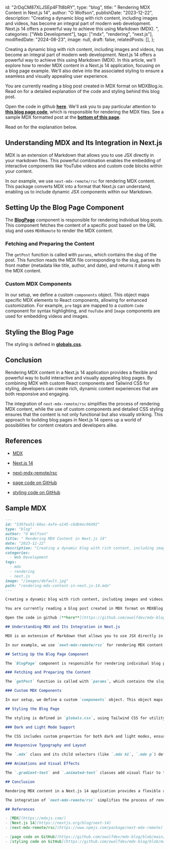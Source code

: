   id: "2rDqCM87XLJSEp4FTt8bRY",
  type: "blog",
  title: " Rendering MDX Content in Next.js 14",
  author: "O Wolfson",
  publishDate: "2023-12-22",
  description:
    "Creating a dynamic blog with rich content, including images and videos, has become an integral part of modern web development. Next.js 14 offers a powerful way to achieve this using Markdown (MDX). ",
  categories: ["Web Development"],
  tags: ["mdx", "rendering", "next.js"],
  modifiedDate: "2024-08-23",
  image: null,
  draft: false,
  relatedPosts: [],
};

Creating a dynamic blog with rich content, including images and videos, has become an integral part of modern web development. Next.js 14 offers a powerful way to achieve this using Markdown (MDX). In this article, we'll explore how to render MDX content in a Next.js 14 application, focusing on a blog page example. We'll also delve into the associated styling to ensure a seamless and visually appealing user experience.

You are currently reading a blog post created in MDX format on MDXBlog.io. Read on for a detailed explanation of the code and styling behind this blog post.

Open the code in github [**here**](https://github.com/owolfdev/mdx-blog-basic). We'll ask you to pay particular attention to [**this blog page code**](https://github.com/owolfdev/mdx-blog/blob/main/app/blog/%5Bslug%5D/page.tsx), which is responsible for rendering the MDX files. See a sample MDX formatted post at the [**bottom of this page**](#sample-mdx).

Read on for the explanation below.

## Understanding MDX and Its Integration in Next.js

MDX is an extension of Markdown that allows you to use JSX directly in your markdown files. This powerful combination enables the embedding of interactive components like YouTube videos and custom code blocks within your content.

In our example, we use `next-mdx-remote/rsc` for rendering MDX content. This package converts MDX into a format that Next.js can understand, enabling us to include dynamic JSX components within our Markdown.

## Setting Up the Blog Page Component

The [**BlogPage**](https://github.com/owolfdev/mdx-blog/blob/main/app/blog/%5Bslug%5D/page.tsx) component is responsible for rendering individual blog posts. This component fetches the content of a specific post based on the URL slug and uses `MDXRemote` to render the MDX content.

### Fetching and Preparing the Content

The `getPost` function is called with `params`, which contains the slug of the post. This function reads the MDX file corresponding to the slug, parses its front matter (metadata like title, author, and date), and returns it along with the MDX content.

### Custom MDX Components

In our setup, we define a custom `components` object. This object maps specific MDX elements to React components, allowing for enhanced customization. For example, `pre` tags are mapped to a custom `Code` component for syntax highlighting, and `YouTube` and `Image` components are used for embedding videos and images.

## Styling the Blog Page

The styling is defined in [**globals.css**](https://github.com/owolfdev/mdx-blog/blob/main/app/globals.css).

## Conclusion

Rendering MDX content in a Next.js 14 application provides a flexible and powerful way to build interactive and visually appealing blog pages. By combining MDX with custom React components and Tailwind CSS for styling, developers can create rich, dynamic content experiences that are both responsive and engaging.

The integration of `next-mdx-remote/rsc` simplifies the process of rendering MDX content, while the use of custom components and detailed CSS styling ensures that the content is not only functional but also visually striking. This approach to building blog pages in Next.js 14 opens up a world of possibilities for content creators and developers alike.

## References

- [MDX](https://mdxjs.com/)
- [Next.js 14](https://nextjs.org/blog/next-14)
- [next-mdx-remote/rsc](https://www.npmjs.com/package/next-mdx-remote)

- [page code on GitHub](https://github.com/owolfdev/mdx-blog/blob/main/app/blog/%5Bslug%5D/page.tsx)
- [styling code on GitHub](https://github.com/owolfdev/mdx-blog/blob/main/app/globals.css)

<h2 id="sample-mdx">Sample MDX</h2>

```markdown
---
id: "539fea51-60ac-4afe-a145-c8db4ec96492"
type: "blog"
author: "O Wolfson"
title: " Rendering MDX Content in Next.js 14"
date: "2023-12-22"
description: "Creating a dynamic blog with rich content, including images and videos, has become an integral part of modern web development. Next.js 14 offers a powerful way to achieve this using Markdown (MDX). "
categories:
  - Web Development
tags:
  - mdx
  - rendering
  - next.js
image: "/images/default.jpg"
path: "rendering-mdx-content-in-next.js-14.mdx"
---

Creating a dynamic blog with rich content, including images and videos, has become an integral part of modern web development. Next.js 14 offers a powerful way to achieve this using Markdown (MDX). In this article, we'll explore how to render MDX content in a Next.js 14 application, focusing on a blog page example. We'll also delve into the associated styling to ensure a seamless and visually appealing user experience.

You are currently reading a blog post created in MDX format on MDXBlog.io. Read on for a detailed explanation of the code and styling behind this blog post.

Open the code in github [**here**](https://github.com/owolfdev/mdx-blog-basic). We'll ask you to pay particular attention to [**this code**](https://github.com/owolfdev/mdx-blog/blob/main/app/blog/%5Bslug%5D/page.tsx), which is responsible for rendering the MDX files. See a sample MDX formatted post here. Read on for the explanation below.

## Understanding MDX and Its Integration in Next.js

MDX is an extension of Markdown that allows you to use JSX directly in your markdown files. This powerful combination enables the embedding of interactive components like YouTube videos and custom code blocks within your content.

In our example, we use `next-mdx-remote/rsc` for rendering MDX content. This package converts MDX into a format that Next.js can understand, enabling us to include dynamic JSX components within our Markdown.

## Setting Up the Blog Page Component

The `BlogPage` component is responsible for rendering individual blog posts. This component fetches the content of a specific post based on the URL slug and uses `MDXRemote` to render the MDX content.

### Fetching and Preparing the Content

The `getPost` function is called with `params`, which contains the slug of the post. This function reads the MDX file corresponding to the slug, parses its front matter (metadata like title, author, and date), and returns it along with the MDX content.

### Custom MDX Components

In our setup, we define a custom `components` object. This object maps specific MDX elements to React components, allowing for enhanced customization. For example, `pre` tags are mapped to a custom `Code` component for syntax highlighting, and `YouTube` and `Image` components are used for embedding videos and images.

## Styling the Blog Page

The styling is defined in `globals.css`, using Tailwind CSS for utility-first styling. The CSS is organized into various layers and classes, ensuring a responsive and visually consistent design.

### Dark and Light Mode Support

The CSS includes custom properties for both dark and light modes, ensuring a comfortable reading experience regardless of user preference. The `.dark` class contains styles specific to the dark mode.

### Responsive Typography and Layout

The `.mdx` class and its child selectors (like `.mdx h1`, `.mdx p`) define the typography and spacing for the MDX content. Media queries ensure that the layout and font sizes are responsive, adapting to different screen sizes.

### Animations and Visual Effects

The `.gradient-text` and `.animated-text` classes add visual flair to the text, using gradients and animations. These are particularly useful for highlighting certain parts of the content or for decorative purposes.

## Conclusion

Rendering MDX content in a Next.js 14 application provides a flexible and powerful way to build interactive and visually appealing blog pages. By combining MDX with custom React components and Tailwind CSS for styling, developers can create rich, dynamic content experiences that are both responsive and engaging.

The integration of `next-mdx-remote/rsc` simplifies the process of rendering MDX content, while the use of custom components and detailed CSS styling ensures that the content is not only functional but also visually striking. This approach to building blog pages in Next.js 14 opens up a world of possibilities for content creators and developers alike.

## References

- [MDX](https://mdxjs.com/)
- [Next.js 14](https://nextjs.org/blog/next-14)
- [next-mdx-remote/rsc](https://www.npmjs.com/package/next-mdx-remote)

- [page code on GitHub](https://github.com/owolfdev/mdx-blog/blob/main/app/blog/%5Bslug%5D/page.tsx)
- [styling code on GitHub](https://github.com/owolfdev/mdx-blog/blob/main/app/globals.css)
```
